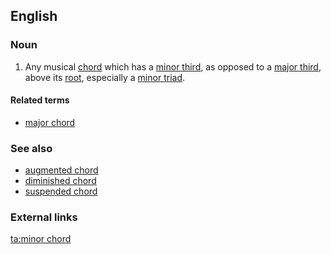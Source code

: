 ==English==

===Noun===
{{en-noun|head=[[minor]] [[chord]]}}

# {{label|en|music}} Any musical [[chord]] which has a [[minor third]], as opposed to a [[major third]], above its [[root]], especially a [[minor triad]].

====Related terms====
* [[major chord]]

===See also===
* [[augmented chord]]
* [[diminished chord]]
* [[suspended chord]]

===External links===
{{pedia|minor chord}}

[[ta:minor chord]]